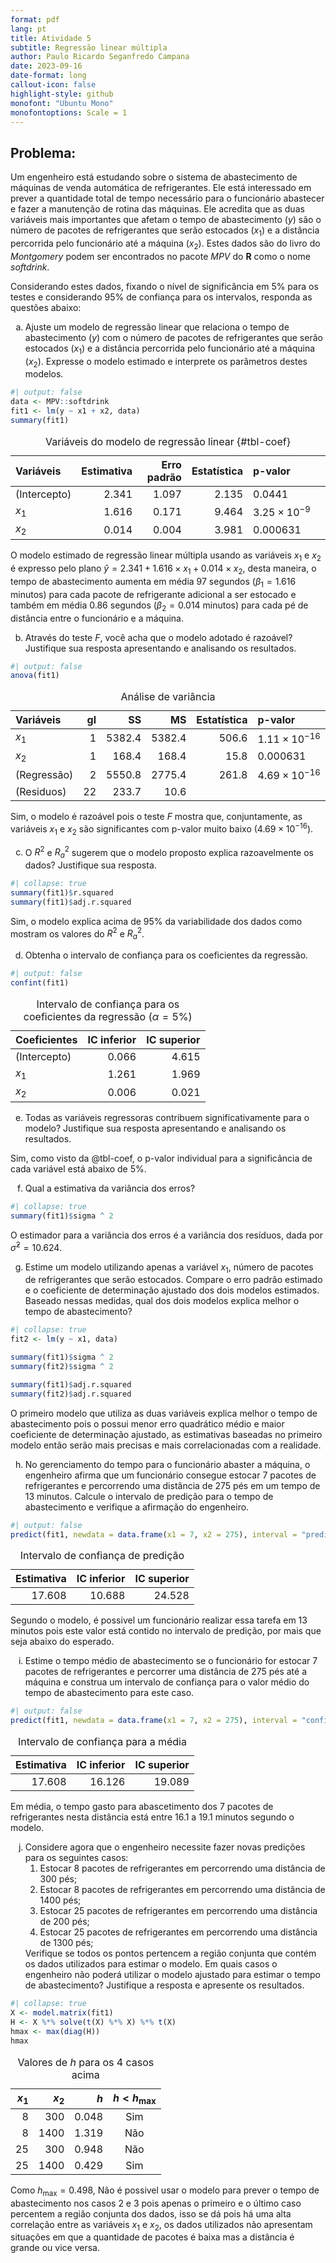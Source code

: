```yaml
---
format: pdf
lang: pt
title: Atividade 5
subtitle: Regressão linear múltipla
author: Paulo Ricardo Seganfredo Campana
date: 2023-09-16
date-format: long
callout-icon: false
highlight-style: github
monofont: "Ubuntu Mono"
monofontoptions: Scale = 1
---
```


::: hidden
\pagestyle{empty}
\thispagestyle{empty}
:::

::: callout-note
# Problema:
Um engenheiro está estudando sobre o sistema de abastecimento de máquinas de venda automática de refrigerantes. Ele está interessado em prever a quantidade total de tempo necessário para o funcionário abastecer e fazer a manutenção de rotina das máquinas. Ele acredita que as duas variáveis mais importantes que afetam o tempo de abastecimento ($y$) são o número de pacotes de refrigerantes que serão estocados ($x_1$) e a distância percorrida pelo funcionário até a máquina ($x_2$). Estes dados são do livro do *Montgomery* podem ser encontrados no pacote *MPV* do **R** como o nome *softdrink*.

\vspace{+12pt}

Considerando estes dados, fixando o nível de significância em 5% para os testes e considerando 95% de confiança para os intervalos, responda as questões abaixo:
:::

a) Ajuste um modelo de regressão linear que relaciona o tempo de abastecimento ($y$) com o número de pacotes de refrigerantes que serão estocados ($x_1$) e a distância percorrida pelo funcionário até a máquina ($x_2$). Expresse o modelo estimado e interprete os parâmetros destes modelos.

```r
#| output: false
data <- MPV::softdrink
fit1 <- lm(y ~ x1 + x2, data)
summary(fit1)
```

|Variáveis    | Estimativa| Erro padrão| Estatística|p-valor              |
|:------------|----------:|-----------:|-----------:|:--------------------|
|(Intercepto) |      2.341|       1.097|       2.135|0.0441               |
|$x_1$        |      1.616|       0.171|       9.464|$3.25 \times 10^{-9}$|
|$x_2$        |      0.014|       0.004|       3.981|0.000631             |

: Variáveis do modelo de regressão linear {#tbl-coef}

O modelo estimado de regressão linear múltipla usando as variáveis $x_1$ e $x_2$ é expresso pelo plano $\hat y = 2.341 + 1.616 \times x_1 + 0.014 \times x_2$, desta maneira, o tempo de abastecimento aumenta em média 97 segundos ($\beta_1 = 1.616$ minutos) para cada pacote de refrigerante adicional a ser estocado e também em média 0.86 segundos ($\beta_2 = 0.014$ minutos) para cada pé de distância entre o funcionário e a máquina.

b) Através do teste $F$, você acha que o modelo adotado é razoável? Justifique sua resposta apresentando e analisando os resultados.

```r
#| output: false
anova(fit1)
```

|Variáveis   | gl|     SS|     MS|Estatística |p-valor               |
|:-----------|--:|------:|------:|-----------:|:---------------------|
|$x_1$       |  1| 5382.4| 5382.4|       506.6|$1.11 \times 10^{-16}$|
|$x_2$       |  1|  168.4|  168.4|        15.8|0.000631              |
|(Regressão) |  2| 5550.8| 2775.4|       261.8|$4.69 \times 10^{-16}$|
|(Residuos)  | 22|  233.7|   10.6|            |                      |

: Análise de variância

Sim, o modelo é razoável pois o teste $F$ mostra que, conjuntamente, as variáveis $x_1$ e $x_2$ são significantes com p-valor muito baixo ($4.69 \times 10^{-16}$).

c) O $R^2$ e $R^2_a$ sugerem que o modelo proposto explica razoavelmente os dados? Justifique sua resposta.

```r
#| collapse: true
summary(fit1)$r.squared
summary(fit1)$adj.r.squared
```

Sim, o modelo explica acima de 95% da variabilidade dos dados como mostram os valores do $R^2$ e $R^2_a$. 

d) Obtenha o intervalo de confiança para os coeficientes da regressão.

```r
#| output: false
confint(fit1)
```

|Coeficientes | IC inferior| IC superior|
|:------------|-----------:|-----------:|
|(Intercepto) |       0.066|       4.615|
|$x_1$        |       1.261|       1.969|
|$x_2$        |       0.006|       0.021|

: Intervalo de confiança para os coeficientes da regressão ($\alpha = 5\%$)

e) Todas as variáveis regressoras contribuem significativamente para o modelo? Justifique sua resposta apresentando e analisando os resultados.

Sim, como visto da @tbl-coef, o p-valor individual para a significância de cada variável está abaixo de 5%.

f) Qual a estimativa da variância dos erros?

```r
#| collapse: true
summary(fit1)$sigma ^ 2
```

O estimador para a variância dos erros é a variância dos resíduos, dada por $\hat \sigma^2 = 10.624$.

g) Estime um modelo utilizando apenas a variável $x_1$, número de pacotes de refrigerantes que serão estocados. Compare o erro padrão estimado e o coeficiente de determinação ajustado dos dois modelos estimados. Baseado nessas medidas, qual dos dois modelos explica melhor o tempo de abastecimento?

```r
#| collapse: true
fit2 <- lm(y ~ x1, data)

summary(fit1)$sigma ^ 2
summary(fit2)$sigma ^ 2

summary(fit1)$adj.r.squared
summary(fit2)$adj.r.squared
```

O primeiro modelo que utiliza as duas variáveis explica melhor o tempo de abastecimento pois o possui menor erro quadrático médio e maior coeficiente de determinação ajustado, as estimativas baseadas no primeiro modelo então serão mais precisas e mais correlacionadas com a realidade.

h) No gerenciamento do tempo para o funcionário abaster a máquina, o engenheiro afirma que um funcionário consegue estocar 7 pacotes de refrigerantes e percorrendo uma distância de 275 pés em um tempo de 13 minutos. Calcule o intervalo de predição para o tempo de abastecimento e verifique a afirmação do engenheiro.

```r
#| output: false
predict(fit1, newdata = data.frame(x1 = 7, x2 = 275), interval = "prediction")
```

| Estimativa| IC inferior| IC superior|
|----------:|-----------:|-----------:|
|     17.608|      10.688|      24.528|

: Intervalo de confiança de predição

Segundo o modelo, é possivel um funcionário realizar essa tarefa em 13 minutos pois este valor está contido no intervalo de predição, por mais que seja abaixo do esperado.

i) Estime o tempo médio de abastecimento se o funcionário for estocar 7 pacotes de refrigerantes e percorrer uma distância de 275 pés até a máquina e construa um intervalo de confiança para o valor médio do tempo de abastecimento para este caso.

```r
#| output: false
predict(fit1, newdata = data.frame(x1 = 7, x2 = 275), interval = "confidence")
```

| Estimativa| IC inferior| IC superior|
|----------:|-----------:|-----------:|
|     17.608|      16.126|      19.089|

: Intervalo de confiança para a média

Em média, o tempo gasto para abascetimento dos 7 pacotes de refrigerantes nesta distância está entre 16.1 a 19.1 minutos segundo o modelo. 

j) Considere agora que o engenheiro necessite fazer novas predições para os seguintes casos:
    1. Estocar 8 pacotes de refrigerantes em percorrendo uma distância de 300 pés;
    2. Estocar 8 pacotes de refrigerantes em percorrendo uma distância de 1400 pés;
    3. Estocar 25 pacotes de refrigerantes em percorrendo uma distância de 200 pés;
    4. Estocar 25 pacotes de refrigerantes em percorrendo uma distância de 1300 pés;

    Verifique se todos os pontos pertencem a região conjunta que contém os dados utilizados para estimar o modelo. Em quais casos o engenheiro não poderá utilizar o modelo ajustado para estimar o tempo de abastecimento? Justifique a resposta e apresente os resultados.

```r
#| collapse: true
X <- model.matrix(fit1)
H <- X %*% solve(t(X) %*% X) %*% t(X)
hmax <- max(diag(H))
hmax
```

| $x_1$| $x_2$|   $h$|$h < h_{\max}$ |
|-----:|-----:|-----:|:-------------:|
|     8|   300| 0.048|Sim            |
|     8|  1400| 1.319|Não            |
|    25|   300| 0.948|Não            |
|    25|  1400| 0.429|Sim            |

: Valores de $h$ para os 4 casos acima

Como $h_{\max} = 0.498$, Não é possivel usar o modelo para prever o tempo de abastecimento nos casos 2 e 3 pois apenas o primeiro e o último caso percentem a região conjunta dos dados, isso se dá pois há uma alta correlação entre as variáveis $x_1$ e $x_2$, os dados utilizados não apresentam situações em que a quantidade de pacotes é baixa mas a distância é grande ou vice versa.
